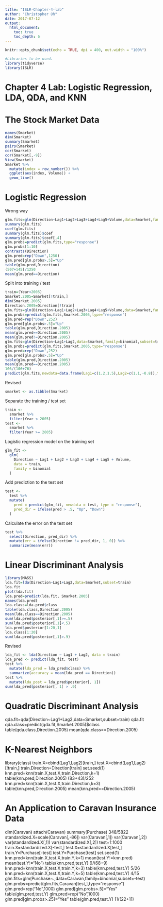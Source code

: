 ```yaml
---
title: "ISLR-Chapter-4-lab"
author: "Christopher Oh"
date: 2017-07-12
output:
  html_document:
    toc: true
    toc_depth: 6
---
```


```r
knitr::opts_chunk$set(echo = TRUE, dpi = 400, out.width = "100%")
```

```r
#Libraries to be used.
library(tidyverse)
library(ISLR)
```

# Chapter 4 Lab: Logistic Regression, LDA, QDA, and KNN

# The Stock Market Data


```r
names(Smarket)
dim(Smarket)
summary(Smarket)
pairs(Smarket)
cor(Smarket)
cor(Smarket[,-9])
View(Smarket)
Smarket %>% 
  mutate(index = row_number()) %>% 
  ggplot(aes(index, Volume)) +
  geom_line()

```

# Logistic Regression

Wrong way

```r
glm.fits=glm(Direction~Lag1+Lag2+Lag3+Lag4+Lag5+Volume,data=Smarket,family=binomial)
summary(glm.fits)
coef(glm.fits)
summary(glm.fits)$coef
summary(glm.fits)$coef[,4]
glm.probs=predict(glm.fits,type="response")
glm.probs[1:10]
contrasts(Direction)
glm.pred=rep("Down",1250)
glm.pred[glm.probs>.5]="Up"
table(glm.pred,Direction)
(507+145)/1250
mean(glm.pred==Direction)
```

Split into training / test

```r
train=(Year<2005)
Smarket.2005=Smarket[!train,]
dim(Smarket.2005)
Direction.2005=Direction[!train]
glm.fits=glm(Direction~Lag1+Lag2+Lag3+Lag4+Lag5+Volume,data=Smarket,family=binomial,subset=train)
glm.probs=predict(glm.fits,Smarket.2005,type="response")
glm.pred=rep("Down",252)
glm.pred[glm.probs>.5]="Up"
table(glm.pred,Direction.2005)
mean(glm.pred==Direction.2005)
mean(glm.pred!=Direction.2005)
glm.fits=glm(Direction~Lag1+Lag2,data=Smarket,family=binomial,subset=train)
glm.probs=predict(glm.fits,Smarket.2005,type="response")
glm.pred=rep("Down",252)
glm.pred[glm.probs>.5]="Up"
table(glm.pred,Direction.2005)
mean(glm.pred==Direction.2005)
106/(106+76)
predict(glm.fits,newdata=data.frame(Lag1=c(1.2,1.5),Lag2=c(1.1,-0.8)),type="response")
```

Revised

```r
smarket <- as.tibble(Smarket)
```

Separate the training / test set

```r
train <-
  smarket %>%
  filter(Year < 2005)
test <-
  smarket %>% 
  filter(Year >= 2005)
```

Logistic regression model on the training set

```r
glm_fit <- 
  glm(
    Direction ~ Lag1 + Lag2 + Lag3 + Lag4 + Lag5 + Volume,
    data = train,
    family = binomial
  )
```

Add prediction to the test set

```r
test <-
  test %>%
  mutate(
    pred = predict(glm_fit, newdata = test, type = "response"),
    pred_dir = ifelse(pred > .5, "Up", "Down")
  )
```

Calculate the error on the test set

```r
test %>%
  select(Direction, pred_dir) %>% 
  mutate(err = ifelse(Direction != pred_dir, 1, 0)) %>% 
  summarize(mean(err))
```

# Linear Discriminant Analysis

```r
library(MASS)
lda.fit=lda(Direction~Lag1+Lag2,data=Smarket,subset=train)
lda.fit
plot(lda.fit)
lda.pred=predict(lda.fit, Smarket.2005)
names(lda.pred)
lda.class=lda.pred$class
table(lda.class,Direction.2005)
mean(lda.class==Direction.2005)
sum(lda.pred$posterior[,1]>=.5)
sum(lda.pred$posterior[,1]<.5)
lda.pred$posterior[1:20,1]
lda.class[1:20]
sum(lda.pred$posterior[,1]>.9)
```

Revised

```r
lda_fit <- lda(Direction ~ Lag1 + Lag2, data = train)
lda_pred <- predict(lda_fit, test)
test %>%
  mutate(lda_pred = lda_pred$class) %>% 
  summarize(accuracy = mean(lda_pred == Direction))
test %>%
  mutate(lda_post = lda_pred$posterior[, 1])
sum(lda_pred$posterior[, 1] > .9)
```


# Quadratic Discriminant Analysis

qda.fit=qda(Direction~Lag1+Lag2,data=Smarket,subset=train)
qda.fit
qda.class=predict(qda.fit,Smarket.2005)$class
table(qda.class,Direction.2005)
mean(qda.class==Direction.2005)

# K-Nearest Neighbors

library(class)
train.X=cbind(Lag1,Lag2)[train,]
test.X=cbind(Lag1,Lag2)[!train,]
train.Direction=Direction[train]
set.seed(1)
knn.pred=knn(train.X,test.X,train.Direction,k=1)
table(knn.pred,Direction.2005)
(83+43)/252
knn.pred=knn(train.X,test.X,train.Direction,k=3)
table(knn.pred,Direction.2005)
mean(knn.pred==Direction.2005)

# An Application to Caravan Insurance Data

dim(Caravan)
attach(Caravan)
summary(Purchase)
348/5822
standardized.X=scale(Caravan[,-86])
var(Caravan[,1])
var(Caravan[,2])
var(standardized.X[,1])
var(standardized.X[,2])
test=1:1000
train.X=standardized.X[-test,]
test.X=standardized.X[test,]
train.Y=Purchase[-test]
test.Y=Purchase[test]
set.seed(1)
knn.pred=knn(train.X,test.X,train.Y,k=1)
mean(test.Y!=knn.pred)
mean(test.Y!="No")
table(knn.pred,test.Y)
9/(68+9)
knn.pred=knn(train.X,test.X,train.Y,k=3)
table(knn.pred,test.Y)
5/26
knn.pred=knn(train.X,test.X,train.Y,k=5)
table(knn.pred,test.Y)
4/15
glm.fits=glm(Purchase~.,data=Caravan,family=binomial,subset=-test)
glm.probs=predict(glm.fits,Caravan[test,],type="response")
glm.pred=rep("No",1000)
glm.pred[glm.probs>.5]="Yes"
table(glm.pred,test.Y)
glm.pred=rep("No",1000)
glm.pred[glm.probs>.25]="Yes"
table(glm.pred,test.Y)
11/(22+11)


